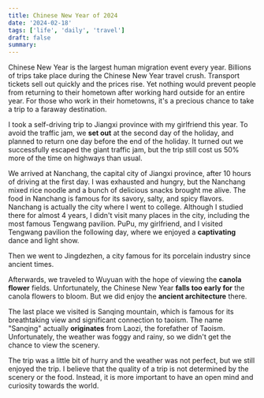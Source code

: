 ```yaml
---
title: Chinese New Year of 2024
date: '2024-02-18'
tags: ['life', 'daily', 'travel']
draft: false
summary:
---
```


Chinese New Year is the largest human migration event every year. Billions of trips take place during the
Chinese New Year travel crush. Transport tickets sell out quickly and the prices rise. Yet nothing would prevent
people from returning to their hometown after working hard outside for an entire year. For those
who work in their hometowns, it's a precious chance to take a trip to a faraway destination.

I took a self-driving trip to Jiangxi province with my girlfriend this year. To avoid the traffic jam, we **set out** at
the second day of the holiday, and planned to return one day before the end of the holiday. It turned out we successfully
escaped the giant traffic jam, but the trip still cost us 50% more of the time on highways than usual.

We arrived at Nanchang, the capital city of Jiangxi province, after 10 hours of driving at the first day. I was exhausted
and hungry, but the Nanchang mixed rice noodle and a bunch of delicious snacks brought me alive. The food in Nanchang is
famous for its savory, salty, and spicy flavors.
Nanchang is actually the city where I went to college. Although I studied there for almost 4 years, I didn't visit many
places in the city, including the most famous Tengwang pavilion. PuPu, my girlfriend, and I visited Tengwang pavilion
the following day, where we enjoyed a **captivating** dance and light show.

Then we went to Jingdezhen, a city famous for its porcelain industry since ancient times.

Afterwards, we traveled to Wuyuan with the hope of viewing the **canola flower** fields. Unfortunately, the Chinese New Year
**falls too early for** the canola flowers to bloom. But we did enjoy the **ancient architecture** there.

The last place we visited is Sanqing mountain, which is famous for its breathtaking view and significant connection to taoism.
The name "Sanqing" actually **originates** from Laozi, the forefather of Taoism. Unfortunately, the weather was foggy and rainy,
so we didn't get the chance to view the scenery.

The trip was a little bit of hurry and the weather was not perfect, but we still enjoyed the trip. I believe that the
quality of a trip is not determined by the scenery or the food. Instead, it is more important to have an open mind
and curiosity towards the world.
